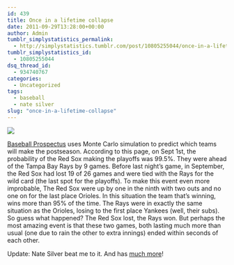 ```yaml
---
id: 439
title: Once in a lifetime collapse
date: 2011-09-29T13:28:00+00:00
author: Admin
tumblr_simplystatistics_permalink:
  - http://simplystatistics.tumblr.com/post/10805255044/once-in-a-lifetime-collapse
tumblr_simplystatistics_id:
  - 10805255044
dsq_thread_id:
  - 934740767
categories:
  - Uncategorized
tags:
  - baseball
  - nate silver
slug: "once-in-a-lifetime-collapse"
---
```

 <span></span>

![](http://media.tumblr.com/tumblr_lsadp9X52w1r085xo.jpg)

<a href="http://www.baseballprospectus.com/odds/" target="_blank">Baseball Prospectus</a> uses Monte Carlo simulation to predict which teams will make the postseason. According to this page, on Sept 1st, the probability of the Red Sox making the playoffs was 99.5%. They were ahead of the Tampa Bay Rays by 9 games. Before last night&#8217;s game, in September, the Red Sox had lost 19 of 26 games and were tied with the Rays for the wild card (the last spot for the playoffs). To make this event even more improbable, The Red Sox were up by one in the ninth with two outs and no one on for the last place Orioles. In this situation the team that&#8217;s winning, wins more than 95% of the time. The Rays were in exactly the same situation as the Orioles, losing to the first place Yankees (well, their subs). So guess what happened? The Red Sox lost, the Rays won. But perhaps the most amazing event is that these two games, both lasting much more than usual (one due to rain the other to extra innings) ended within seconds of each other. 

Update: Nate Silver beat me to it. And has <a href="http://fivethirtyeight.blogs.nytimes.com/2011/09/29/bill-buckner-strikes-again/" target="_blank">much more</a>!
